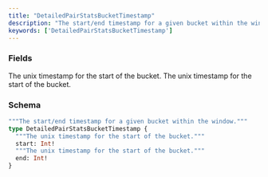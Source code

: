 ```yaml
---
title: "DetailedPairStatsBucketTimestamp"
description: "The start/end timestamp for a given bucket within the window."
keywords: ['DetailedPairStatsBucketTimestamp']
---
```


### Fields

<ResponseField name="start" type="Int!" required>
  The unix timestamp for the start of the bucket.
</ResponseField>

<ResponseField name="end" type="Int!" required>
  The unix timestamp for the start of the bucket.
</ResponseField>

### Schema


```graphql 
"""The start/end timestamp for a given bucket within the window."""
type DetailedPairStatsBucketTimestamp {
  """The unix timestamp for the start of the bucket."""
  start: Int!
  """The unix timestamp for the start of the bucket."""
  end: Int!
}
```
